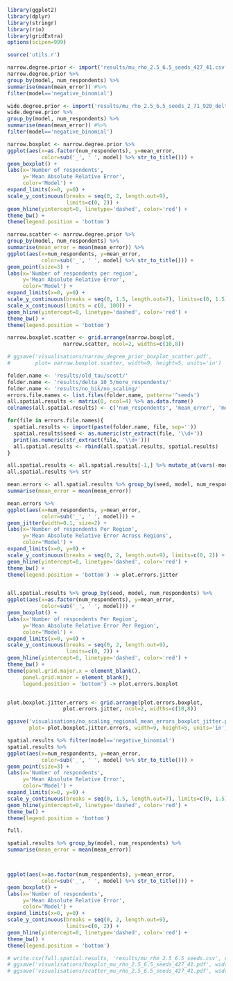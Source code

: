 ```r
library(ggplot2)
library(dplyr)
library(stringr)
library(rio)
library(gridExtra)
options(scipen=999)

source('utils.r')
```

```r
narrow.degree.prior <- import('results/mu_rho_2.5_6.5_seeds_427_41.csv')
narrow.degree.prior %>% 
group_by(model, num_respondents) %>% 
summarise(mean(mean_error)) #%>% 
filter(model=='negative_binomial')

wide.degree.prior <- import('results/mu_rho_2.5_6.5_seeds_2_71_920_delta_a_b_cauchy.csv')
wide.degree.prior %>%
group_by(model, num_respondents) %>%
summarise(mean(mean_error)) #%>%
filter(model=='negative_binomial')

narrow.boxplot <- narrow.degree.prior %>% 
ggplot(aes(x=as.factor(num_respondents), y=mean_error, 
           color=sub('_', ' ', model) %>% str_to_title())) +
geom_boxplot() +
labs(x='Number of respondents', 
     y='Mean Absolute Relative Error',
     color='Model') +
expand_limits(x=0, y=0) +
scale_y_continuous(breaks = seq(0, 2, length.out=9), 
                   limits=c(0, 2)) +
geom_hline(yintercept=0, linetype='dashed', color='red') +
theme_bw() +
theme(legend.position = 'bottom') 

narrow.scatter <- narrow.degree.prior %>%
group_by(model, num_respondents) %>%
summarise(mean_error = mean(mean_error)) %>%
ggplot(aes(x=num_respondents, y=mean_error, 
           color=sub('_', ' ', model) %>% str_to_title())) +
geom_point(size=3) +
labs(x='Number of respondents per region', 
     y='Mean Absolute Relative Error',
     color='Model') +
expand_limits(x=0, y=0) +   
scale_y_continuous(breaks = seq(0, 1.5, length.out=7), limits=c(0, 1.5)) +
scale_x_continuous(limits = c(0, 100)) +
geom_hline(yintercept=0, linetype='dashed', color='red') +
theme_bw() +
theme(legend.position = 'bottom')

narrow.boxplot.scatter <- grid.arrange(narrow.boxplot, 
                  narrow.scatter, ncol=2, widths=c(10,8))

# ggsave('visualisations/narrow_degree_prior_boxplot_scatter.pdf', 
#        plot= narrow.boxplot.scatter, width=9, height=5, units='in')                  
```


```r
folder.name <- 'results/old_tau/scott/'
folder.name <- 'results/delta_10_5/more_respondents/'
folder.name <- 'results/no_bik/no_scaling/'
errors.file.names <- list.files(folder.name, pattern='^seeds')
all.spatial.results <- matrix(0, ncol=4) %>% as.data.frame()
colnames(all.spatial.results) <- c('num_respondents', 'mean_error', 'model', 'seed')

for(file in errors.file.names){
  spatial.results <- import(paste(folder.name, file, sep=''))
  spatial.results$seed <- as.numeric(str_extract(file, '\\d+'))
  print(as.numeric(str_extract(file, '\\d+')))
  all.spatial.results <- rbind(all.spatial.results, spatial.results)
}

all.spatial.results <- all.spatial.results[-1,] %>% mutate_at(vars(-model, -seed), as.numeric)
all.spatial.results %>% str
```


```r
mean.errors <- all.spatial.results %>% group_by(seed, model, num_respondents) %>% 
summarise(mean_error = mean(mean_error)) 

mean.errors %>% 
ggplot(aes(x=num_respondents, y=mean_error, 
           color=sub('_', ' ', model))) +
geom_jitter(width=0.1, size=2) +
labs(x='Number of respondents Per Region', 
     y='Mean Absolute Relative Error Across Regions',
     color='Model') +
expand_limits(x=0, y=0) +   
scale_y_continuous(breaks = seq(0, 2, length.out=9), limits=c(0, 2)) +
geom_hline(yintercept=0, linetype='dashed', color='red') +
theme_bw() +
theme(legend.position = 'bottom') -> plot.errors.jitter


all.spatial.results %>% group_by(seed, model, num_respondents) %>%
ggplot(aes(x=as.factor(num_respondents), y=mean_error, 
           color=sub('_', ' ', model))) +
geom_boxplot() +
labs(x='Number of respondents Per Region', 
     y='Mean Absolute Relative Error Per Region',
     color='Model') +
expand_limits(x=0, y=0) +
scale_y_continuous(breaks = seq(0, 2, length.out=9), 
                   limits=c(0, 2)) +
geom_hline(yintercept=0, linetype='dashed', color='red') +
theme_bw() +
theme(panel.grid.major.x = element_blank(), 
     panel.grid.minor = element_blank(), 
     legend.position = 'bottom') -> plot.errors.boxplot


plot.boxplot.jitter.errors <- grid.arrange(plot.errors.boxplot, 
                  plot.errors.jitter, ncol=2, widths=c(10,8))

ggsave('visualisations/no_scaling_regional_mean_errors_boxplot_jitter.pdf', 
       plot= plot.boxplot.jitter.errors, width=9, height=5, units='in')   

```


```r
spatial.results %>% filter(model=='negative_binomial')
spatial.results %>% 
ggplot(aes(x=num_respondents, y=mean_error, 
           color=sub('_', ' ', model) %>% str_to_title())) +
geom_point(size=3) +
labs(x='Number of respondents', 
     y='Mean Absolute Relative Error',
     color='Model') +
expand_limits(x=0, y=0) +   
scale_y_continuous(breaks = seq(0, 1.5, length.out=7), limits=c(0, 1.5)) +
geom_hline(yintercept=0, linetype='dashed', color='red') +
theme_bw() +
theme(legend.position = 'bottom')

full.

spatial.results %>% group_by(model, num_respondents) %>% 
summarise(mean_error = mean(mean_error))



ggplot(aes(x=as.factor(num_respondents), y=mean_error, 
           color=sub('_', ' ', model) %>% str_to_title())) +
geom_boxplot() +
labs(x='Number of respondents', 
     y='Mean Absolute Relative Error',
     color='Model') +
expand_limits(x=0, y=0) +
scale_y_continuous(breaks = seq(0, 2, length.out=9), 
                   limits=c(0, 2)) +
geom_hline(yintercept=0, linetype='dashed', color='red') +
theme_bw() +
theme(legend.position = 'bottom') 

# write.csv(full.spatial.results, 'results/mu_rho_2.5_6.5_seeds.csv', row.names=F)
# ggsave('visualisations/boxplot_mu_rho_2.5_6.5_seeds_427_41.pdf', width=7, height=8, units='in')
# ggsave('visualisations/scatter_mu_rho_2.5_6.5_seeds_427_41.pdf', width=6, height=5, units='in')
```

